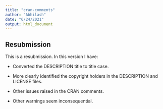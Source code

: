 ```yaml
---
title: "cran-comments"
author: "Abhilash"
date: "6/24/2021"
output: html_document
---
```


## Resubmission

This is a resubmission. In this version I have:

* Converted the DESCRIPTION title to title case.

* More clearly identified the copyright holders in the DESCRIPTION
  and LICENSE files.
  
* Other issues raised in the CRAN comments.

* Other warnings seem inconsequential.